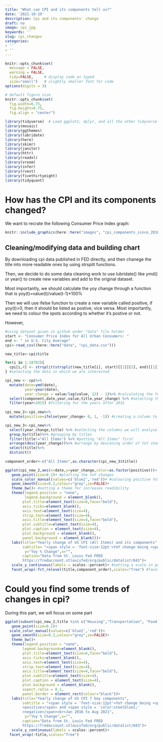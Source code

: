 ```yaml
---
title: "What can CPI and its components tell us?"
date: '2021-10-19'
description: Cpi and its components' change
draft: no
image: cpi.jpg
keywords: ''
slug: cpi_changes
categories:
- ''
- ''
---
```


```r

knitr::opts_chunk$set(
  message = FALSE, 
  warning = FALSE, 
  tidy=FALSE,     # display code as typed
  size="small")   # slightly smaller font for code
options(digits = 3)

# default figure size
knitr::opts_chunk$set(
  fig.width=6.75, 
  fig.height=6.75,
  fig.align = "center")

```

```r

library(tidyverse)  # Load ggplot2, dplyr, and all the other tidyverse packages
library(mosaic)
library(ggthemes)
library(lubridate)
library(here)
library(skimr)
library(janitor)
library(httr)
library(readxl)
library(vroom)
library(infer)
library(rvest)
library(fivethirtyeight)
library(tidyquant)


```

# How has the CPI and its components changed?

We want to recrate the following Consumer Price Index graph: 

```r
knitr::include_graphics(here::here("images", "cpi_components_since_2016.png"), error = FALSE)
```

## Cleaning/modifying data and building chart

By downloading cpi data published in FED directly, and then chanege the title into more readable ones by using strsplit functions.

Then, we decide to do some data cleaning work to use lubridate() like ymd() or year() to create new variables and add to the original dataset.

Most importantly, we should calculate the yoy change through a function that is 
yoy(t)=value(t)/value(t-1)*100%

Then we will use ifelse function to create a new variable called positive, if yoy(t)>0, then it should be listed as postive, vice versa. Most importantly, we need to colour the spots according to whether it's postive or not. 

However,

```r
  
#using dataset given in github under "data" file holder
start <- "Consumer Price Index for All Urban Consumers: "
end <- " in U.S. City Average"
cpi<-read_csv((here::here("data", "cpi_data.csv")))

new_title<-cpi$title

for(i in 1:18782){
  cpi[i,4] <- strsplit(strsplit(new_title[i], start)[[1]][2], end)[[1]][1]
} #selecting the data in which we are interested

cpi_new <- cpi%>%
  mutate(date=ymd(date),
         year=year(date),
         year_change = value/lag(value, 12) - 1)%>% #calculating the YoY change
  select(component,date,year,value,title,year_change) %>% #selecting the columns we will analyse
  filter(year>2015) #filtering for the years after 2015
  
cpi_new_2<-cpi_new%>%
  mutate(positive=ifelse(year_change> 0, 1, -1)) #creating a column to differentiate positive YoY changes vs negative YoY changes

cpi_new_3<-cpi_new%>%
  select(year_change,title) %>% #selecting the columns we will analyse
  group_by(title)%>% #grouping by titles
  filter(title!="All Items") %>% #putting "All Items" first
  arrange(desc(year_change))%>% #arrange by descening order of YoY change
  select(title)%>%
  distinct()
 
component_order<-c("All Items",as.character(cpi_new_3$title))

ggplot(cpi_new_2,aes(x=date,y=year_change,color=as.factor(positive)))+
   geom_point(size=0.2)+ #plotting the YoY changes
   scale_color_manual(values=c('blue2','red'))+ #colouring positive YoY changes in blue and negative YoY changes in red
   geom_smooth(size=0.2,colour="grey",se=FALSE)+
   theme_bw()+ #setting a theme for increases readibility
   theme(legend.position = "none",
         legend.background = element_blank(),
        plot.title=element_text(size=6,face="bold"),
        axis.ticks=element_blank(),
        axis.text=element_text(size=4),
        strip.text=element_text(size=4),
        axis.title=element_text(size=4,face="bold"),
        plot.subtitle=element_text(size=4),
        plot.caption = element_text(size=4),
        plot.background = element_blank(),
        panel.background = element_blank())+
   labs(title="Yearly change of US CPI (All Items) and its components",
        subtitle= "<span style = 'font-size:12pt'>YoY change being <span style = 'color: orangered;'>positive</span> and <span style = 'color:steelblue1;'>negative</span><br>Jan 2016 to Aug 2021",
         y="Yoy % Change",x="",
        caption="Data from St. Louis Fed FRED
        https://fredaccount.stlouisfed/org/public/datalist/843")+
   scale_y_continuous(labels = scales::percent)+ #setting a scale in percent for increased readibility
   facet_wrap(~fct_relevel(title,component_order),scales="free") #faceting by CPI componenent and setting the scale free to maximize the area on which the YoY changes are displayed

```
# Could you find some trends of changes in cpi?

During this part, we will focus on some part
```r
ggplot(subset(cpi_new_2,title %in% c("Housing","Transportation", "Food and beverages","Medical care", "Education and communication", "Recreation", "Apparel")),aes(x=date,y=year_change,color=as.factor(positive)))+
   geom_point(size=0.2)+
  scale_color_manual(values=c('blue2','red'))+
   geom_smooth(size=0.2,colour="grey",se=FALSE)+
   theme_bw()+
   theme(legend.position = "none",
        legend.background=element_blank(),
        plot.title=element_text(size=6,face="bold"),
        axis.ticks=element_blank(),
        axis.text=element_text(size=4),
        strip.text=element_text(size=4),
        axis.title=element_text(size=4,face="bold"),
        plot.subtitle=element_text(size=4),
        plot.caption = element_text(size=4),
        plot.background = element_blank(),
        aspect.ratio = 0.1,
        panel.border = element_rect(colour="black"))+
   labs(title="Yearly change of US CPI 7 key components",
        subtitle = "<span style = 'font-size:12pt'>YoY change being <span style = 'color: orangered;'
        >positive</span> and <span style = 'color:steelblue1;'
        >negative</span><br>Jan 2016 to Aug 2021",
         y="Yoy % Change",x="",
        caption="Data from St. Louis Fed FRED
        https://fredaccount.stlouisfed/org/public/datalist/843")+
   scale_y_continuous(labels = scales::percent)+
  facet_wrap(~title,scales="free")
```